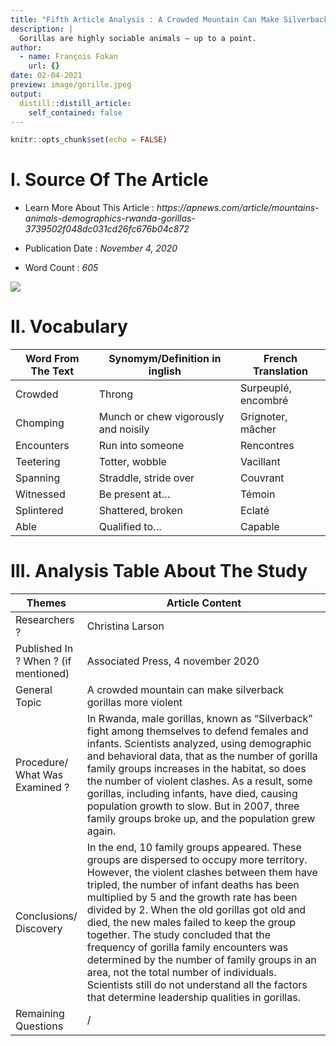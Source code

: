 ```yaml
---
title: "Fifth Article Analysis : A Crowded Mountain Can Make Silverback Gorillas More Violent"
description: |
  Gorillas are highly sociable animals – up to a point.
author:
  - name: François Fokan
    url: {}
date: 02-04-2021
preview: image/gorille.jpeg
output:
  distill::distill_article:
    self_contained: false
---
```


```r
knitr::opts_chunk$set(echo = FALSE)
```

# I. Source Of The Article

- Learn More About This Article : *https://apnews.com/article/mountains-animals-demographics-rwanda-gorillas-3739502f048dc031cd26fc676b04c872*

- Publication Date : *November 4, 2020*

- Word Count : *605*

![](image/AP.png)

# II. Vocabulary
|     Word From The Text    |     Synomym/Definition   in inglish         |     French   Translation    |
|---------------------------|---------------------------------------------|-----------------------------|
|     Crowded               |     Throng                                  |     Surpeuplé, encombré     |
|     Chomping              |     Munch or chew vigorously and noisily    |     Grignoter, mâcher       |
|     Encounters            |     Run into someone                        |     Rencontres              |
|     Teetering             |     Totter, wobble                          |     Vacillant               |
|     Spanning              |     Straddle, stride over                   |     Couvrant                |
|     Witnessed             |     Be present at...                        |     Témoin                  |
|     Splintered            |     Shattered, broken                       |     Eclaté                  |
|     Able                  |     Qualified to…                           |     Capable                 |

# III. Analysis Table About The Study
|     Themes                                  |     Article Content                                                                                                                                                                                                                                                                                                                                                                                                                                                                                                                                                                                                                        |
|---------------------------------------------|--------------------------------------------------------------------------------------------------------------------------------------------------------------------------------------------------------------------------------------------------------------------------------------------------------------------------------------------------------------------------------------------------------------------------------------------------------------------------------------------------------------------------------------------------------------------------------------------------------------------------------------------|
|     Researchers ?                           |     Christina Larson                                                                                                                                                                                                                                                                                                                                                                                                                                                                                                                                                                                                                       |
|     Published In ? When ? (if mentioned)    |     Associated Press, 4   november 2020                                                                                                                                                                                                                                                                                                                                                                                                                                                                                                                                                                                                    |
|     General Topic                           |     A crowded mountain can make   silverback gorillas more violent                                                                                                                                                                                                                                                                                                                                                                                                                                                                                                                                                                         |
|     Procedure/ What Was Examined ?          |     In Rwanda, male gorillas, known as “Silverback”   fight among themselves to defend females and infants. Scientists analyzed,   using demographic and behavioral data, that as the number of gorilla family   groups increases in the habitat, so does the number of violent clashes. As a   result, some gorillas, including infants, have died, causing population   growth to slow. But in 2007, three family groups broke up, and the population   grew again.                                                                                                                                                                      |
|     Conclusions/ Discovery                  |     In the end, 10   family groups appeared. These groups are dispersed to occupy more territory.   However, the violent clashes between them have tripled, the number of infant   deaths has been multiplied by 5 and the growth rate has been divided by 2.   When the old gorillas got old and died, the new males failed to keep the   group together. The study concluded that the frequency of gorilla family   encounters was determined by the number of family groups in an area, not the   total number of individuals. Scientists still do not understand all the   factors that determine leadership qualities in gorillas.    |
|     Remaining Questions                     |     /                                                                                                                                                                                                                                                                                                                                                                                                                                                                                                                                                                                                                                      |

